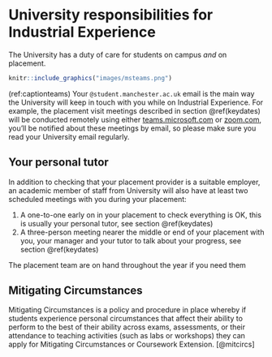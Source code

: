 # University responsibilities for Industrial Experience {#university}

The University has a duty of care for students on campus _and_ on placement. 

```r
knitr::include_graphics("images/msteams.png")
```

(ref:captionteams) Your `@student.manchester.ac.uk` email is the main way the University will keep in touch with you while on Industrial Experience. For example, the placement visit meetings described in section \@ref(keydates) will be conducted remotely using either [teams.microsoft.com](https://teams.microsoft.com) or [zoom.com](https://www.zoom.com), you'll be notified about these meetings by email, so please make sure you read your University email regularly.


## Your personal tutor {#tutor}

In addition to checking that your placement provider is a suitable employer, an academic member of staff from University will also have at least two scheduled meetings with you during your placement:

1. A one-to-one early on in your placement to check everything is OK, this is usually your personal tutor, see section \@ref(keydates)
2. A three-person meeting nearer the middle or end of your placement with you, your manager and your tutor to talk about your progress, see section \@ref(keydates)

The placement team are on hand throughout the year if you need them

## Mitigating Circumstances {#mitcircs}

Mitigating Circumstances is a policy and procedure in place whereby if students experience personal circumstances that affect their ability to perform to the best of their ability across exams, assessments, or their attendance to teaching activities (such as labs or workshops) they can apply for Mitigating Circumstances or Coursework Extension. [@mitcircs]